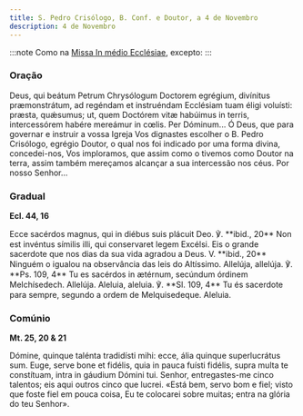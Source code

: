 ```yaml
---
title: S. Pedro Crisólogo, B. Conf. e Doutor, a 4 de Novembro
description: 4 de Novembro
---
```


:::note
Como na [Missa In médio Ecclésiae](/missal/comum/13doutores), excepto:
:::

### Oração

<div class="side-by-side not-content">
  <span>
    Deus, qui beátum Petrum Chrysólogum Doctorem egrégium, divínitus præmonstrátum, ad regéndam et
    instruéndam Ecclésiam tuam éligi voluísti: præsta, quǽsumus; ut, quem Doctórem vitæ habúimus in
    terris, intercessórem habére mereámur in cœlis. Per Dóminum...
  </span>
  <span>
    Ó Deus, que para governar e instruir a vossa Igreja Vos dignastes escolher o B. Pedro Crisólogo,
    egrégio Doutor, o qual nos foi indicado por uma forma divina, concedei-nos, Vos imploramos, que
    assim como o tivemos como Doutor na terra, assim também mereçamos alcançar a sua intercessão nos
    céus. Por nosso Senhor...
  </span>
</div>

### Gradual

**Ecl. 44, 16**

<div class="side-by-side not-content">
  <span>
    Ecce sacérdos magnus, qui in diébus suis plácuit Deo. ℣. **ibid., 20** Non est invéntus símilis
    illi, qui conservaret legem Excélsi.
  </span>
  <span>
    Eis o grande sacerdote que nos dias da sua vida agradou a Deus. V. **ibid., 20** Ninguém o
    igualou na observância das leis do Altíssimo.
  </span>
  <span>
    Allelúja, allelúja. ℣. **Ps. 109, 4** Tu es sacérdos in ætérnum, secúndum órdinem Melchísedech.
    Allelúja.
  </span>
  <span>
    Aleluia, aleluia. ℣. **Sl. 109, 4** Tu és sacerdote para sempre, segundo a ordem de
    Melquisedeque. Aleluia.
  </span>
</div>

### Comúnio

**Mt. 25, 20 & 21**

<div class="side-by-side not-content">
  <span>
    Dómine, quinque talénta tradidísti mihi: ecce, ália quinque superlucrátus sum. Euge, serve bone
    et fidélis, quia in pauca fuísti fidélis, supra multa te constítuam, intra in gáudium Dómini
    tui.
  </span>
  <span>
    Senhor, entregastes-me cinco talentos; eis aqui outros cinco que lucrei. «Está bem, servo bom e
    fiel; visto que foste fiel em pouca coisa, Eu te colocarei sobre muitas; entra na glória do teu
    Senhor».
  </span>
</div>
